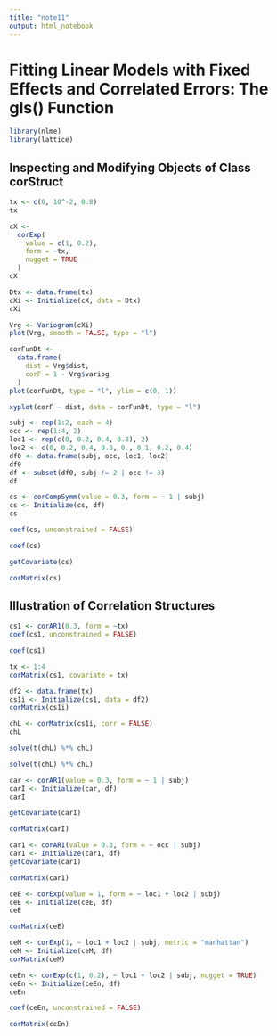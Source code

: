 ```yaml
---
title: "note11"
output: html_notebook
---
```


# Fitting Linear Models with Fixed Effects and Correlated Errors: The gls() Function

```r
library(nlme)
library(lattice)
```

## Inspecting and Modifying Objects of Class corStruct

```r
tx <- c(0, 10^-2, 0.8)
tx
```

```r
cX <-
  corExp(
    value = c(1, 0.2),
    form = ~tx,
    nugget = TRUE
  )
cX
```

```r
Dtx <- data.frame(tx)
cXi <- Initialize(cX, data = Dtx)
cXi
```

```r
Vrg <- Variogram(cXi)
plot(Vrg, smooth = FALSE, type = "l")
```

```r
corFunDt <-
  data.frame(
    dist = Vrg$dist,
    corF = 1 - Vrg$variog
  )
plot(corFunDt, type = "l", ylim = c(0, 1))
```

```r
xyplot(corF ~ dist, data = corFunDt, type = "l")
```

```r
subj <- rep(1:2, each = 4)
occ <- rep(1:4, 2)
loc1 <- rep(c(0, 0.2, 0.4, 0.8), 2)
loc2 <- c(0, 0.2, 0.4, 0.8, 0., 0.1, 0.2, 0.4)
df0 <- data.frame(subj, occ, loc1, loc2)
df0
df <- subset(df0, subj != 2 | occ != 3)
df
```

```r
cs <- corCompSymm(value = 0.3, form = ~ 1 | subj)
cs <- Initialize(cs, df)
cs
```

```r
coef(cs, unconstrained = FALSE)
```

```r
coef(cs)
```

```r
getCovariate(cs)
```

```r
corMatrix(cs)
```

## Illustration of Correlation Structures

```r
cs1 <- corAR1(0.3, form = ~tx)
coef(cs1, unconstrained = FALSE)
```

```r
coef(cs1)
```

```r
tx <- 1:4
corMatrix(cs1, covariate = tx)
```

```r
df2 <- data.frame(tx)
cs1i <- Initialize(cs1, data = df2)
corMatrix(cs1i)
```

```r
chL <- corMatrix(cs1i, corr = FALSE)
chL
```

```r
solve(t(chL) %*% chL)
```

```r
solve(t(chL) %*% chL)
```

```r
car <- corAR1(value = 0.3, form = ~ 1 | subj)
carI <- Initialize(car, df)
carI
```

```r
getCovariate(carI)
```

```r
corMatrix(carI)
```

```r
car1 <- corAR1(value = 0.3, form = ~ occ | subj)
car1 <- Initialize(car1, df)
getCovariate(car1)
```

```r
corMatrix(car1)
```

```r
ceE <- corExp(value = 1, form = ~ loc1 + loc2 | subj)
ceE <- Initialize(ceE, df)
ceE
```

```r
corMatrix(ceE)
```

```r
ceM <- corExp(1, ~ loc1 + loc2 | subj, metric = "manhattan")
ceM <- Initialize(ceM, df)
corMatrix(ceM)
```

```r
ceEn <- corExp(c(1, 0.2), ~ loc1 + loc2 | subj, nugget = TRUE)
ceEn <- Initialize(ceEn, df)
ceEn
```

```r
coef(ceEn, unconstrained = FALSE)
```

```r
corMatrix(ceEn)
```
